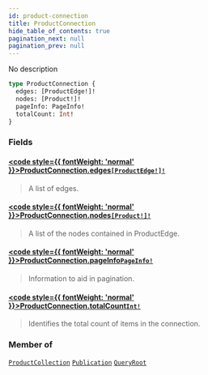 ```yaml
---
id: product-connection
title: ProductConnection
hide_table_of_contents: true
pagination_next: null
pagination_prev: null
---
```








No description

```graphql
type ProductConnection {
  edges: [ProductEdge!]!
  nodes: [Product!]!
  pageInfo: PageInfo!
  totalCount: Int!
}
```


### Fields

#### [<code style={{ fontWeight: 'normal' }}>ProductConnection.<b>edges</b></code>](#)<Bullet />[`[ProductEdge!]!`](/objects/product-edge) <Badge class="secondary" text="non-null"/> <Badge class="secondary" text="object"/>
> A list of edges.
> 

#### [<code style={{ fontWeight: 'normal' }}>ProductConnection.<b>nodes</b></code>](#)<Bullet />[`[Product!]!`](/objects/product) <Badge class="secondary" text="non-null"/> <Badge class="secondary" text="object"/>
> A list of the nodes contained in ProductEdge.
> 

#### [<code style={{ fontWeight: 'normal' }}>ProductConnection.<b>pageInfo</b></code>](#)<Bullet />[`PageInfo!`](/objects/page-info) <Badge class="secondary" text="non-null"/> <Badge class="secondary" text="object"/>
> Information to aid in pagination.
> 

#### [<code style={{ fontWeight: 'normal' }}>ProductConnection.<b>totalCount</b></code>](#)<Bullet />[`Int!`](/scalars/int) <Badge class="secondary" text="non-null"/> <Badge class="secondary" text="scalar"/>
> Identifies the total count of items in the connection.
> 



### Member of

[`ProductCollection`](/objects/product-collection)  <Badge class="secondary" text="object"/><Bullet />[`Publication`](/objects/publication)  <Badge class="secondary" text="object"/><Bullet />[`QueryRoot`](/objects/query-root)  <Badge class="secondary" text="object"/>



